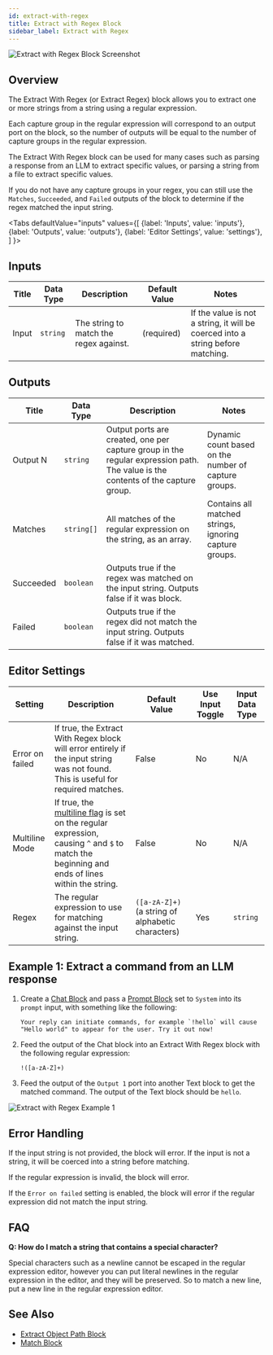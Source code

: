 ```yaml
---
id: extract-with-regex
title: Extract with Regex Block
sidebar_label: Extract with Regex
---
```



![Extract with Regex Block Screenshot](./assets/extract-with-regex-block.png)

## Overview

The Extract With Regex (or Extract Regex) block allows you to extract one or more strings from a string using a regular expression.

Each capture group in the regular expression will correspond to an output port on the block, so the number of outputs will be equal to the number of capture groups in the regular expression.

The Extract With Regex block can be used for many cases such as parsing a response from an LLM to extract specific values, or parsing a string from a file to extract specific values.

If you do not have any capture groups in your regex, you can still use the `Matches`, `Succeeded`, and `Failed` outputs of the block to determine if the regex matched the input string.

<Tabs
  defaultValue="inputs"
  values={[
    {label: 'Inputs', value: 'inputs'},
    {label: 'Outputs', value: 'outputs'},
    {label: 'Editor Settings', value: 'settings'},
  ]
}>

<TabItem value="inputs">

## Inputs

| Title | Data Type | Description                            | Default Value | Notes                                                                           |
| ----- | --------- | -------------------------------------- | ------------- | ------------------------------------------------------------------------------- |
| Input | `string`  | The string to match the regex against. | (required)    | If the value is not a string, it will be coerced into a string before matching. |

</TabItem>

<TabItem value="outputs">

## Outputs

| Title     | Data Type  | Description                                                                                                                     | Notes                                                  |
| --------- | ---------- | ------------------------------------------------------------------------------------------------------------------------------- | ------------------------------------------------------ |
| Output N  | `string`   | Output ports are created, one per capture group in the regular expression path. The value is the contents of the capture group. | Dynamic count based on the number of capture groups.   |
| Matches   | `string[]` | All matches of the regular expression on the string, as an array.                                                               | Contains all matched strings, ignoring capture groups. |
| Succeeded | `boolean`  | Outputs true if the regex was matched on the input string. Outputs false if it was block.                                        |                                                        |
| Failed    | `boolean`  | Outputs true if the regex did not match the input string. Outputs false if it was matched.                                      |                                                        |

</TabItem>

<TabItem value="settings">

## Editor Settings

| Setting         | Description                                                                                                                                                                                                                                        | Default Value                                     | Use Input Toggle | Input Data Type |
| --------------- | -------------------------------------------------------------------------------------------------------------------------------------------------------------------------------------------------------------------------------------------------- | ------------------------------------------------- | ---------------- | --------------- |
| Error on failed | If true, the Extract With Regex block will error entirely if the input string was not found. This is useful for required matches.                                                                                                                   | False                                             | No               | N/A             |
| Multiline Mode  | If true, the [multiline flag](https://developer.mozilla.org/en-US/docs/Web/JavaScript/Reference/Global_Objects/RegExp/multiline) is set on the regular expression, causing `^` and `$` to match the beginning and ends of lines within the string. | False                                             | No               | N/A             |
| Regex           | The regular expression to use for matching against the input string.                                                                                                                                                                               | `([a-zA-Z]+)` (a string of alphabetic characters) | Yes              | `string`        |

</TabItem>

</Tabs>

## Example 1: Extract a command from an LLM response

1. Create a [Chat Block](./chat.mdx) and pass a [Prompt Block](./text.mdx) set to `System` into its `prompt` input, with something like the following:
   ```
   Your reply can initiate commands, for example `!hello` will cause "Hello world" to appear for the user. Try it out now!
   ```
2. Feed the output of the Chat block into an Extract With Regex block with the following regular expression:
   ```
   !([a-zA-Z]+)
   ```
3. Feed the output of the `Output 1` port into another Text block to get the matched command. The output of the Text block should be `hello`.

![Extract with Regex Example 1](./assets/extract-with-regex-block-example-01.png)

## Error Handling

If the input string is not provided, the block will error. If the input is not a string, it will be coerced into a string before matching.

If the regular expression is invalid, the block will error.

If the `Error on failed` setting is enabled, the block will error if the regular expression did not match the input string.

## FAQ

**Q: How do I match a string that contains a special character?**

Special characters such as a newline cannot be escaped in the regular expression editor, however you can put literal newlines in the regular expression in the editor, and they will be preserved. So to match a new line, put a new line in the regular expression editor.

## See Also

- [Extract Object Path Block](./extract-object-path.mdx)
- [Match Block](./match.mdx)
